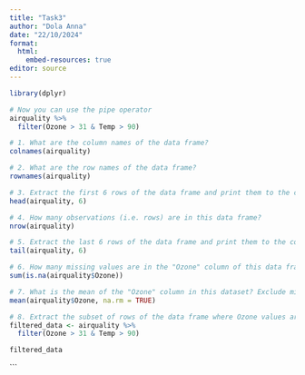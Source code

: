---
title: "Task3"
author: "Dola Anna"
date: "22/10/2024"
format:
  html:
    embed-resources: true
editor: source
---

```{r}
library(dplyr)

# Now you can use the pipe operator
airquality %>%
  filter(Ozone > 31 & Temp > 90)

```

```{r}
# 1. What are the column names of the data frame?
colnames(airquality)

# 2. What are the row names of the data frame?
rownames(airquality)

# 3. Extract the first 6 rows of the data frame and print them to the console
head(airquality, 6)

# 4. How many observations (i.e. rows) are in this data frame?
nrow(airquality)

# 5. Extract the last 6 rows of the data frame and print them to the console
tail(airquality, 6)

# 6. How many missing values are in the "Ozone" column of this data frame?
sum(is.na(airquality$Ozone))

# 7. What is the mean of the "Ozone" column in this dataset? Exclude missing values (coded as NA) from this calculation.
mean(airquality$Ozone, na.rm = TRUE)

# 8. Extract the subset of rows of the data frame where Ozone values are above 31 and Temp values are above 90.
filtered_data <- airquality %>%
  filter(Ozone > 31 & Temp > 90)

filtered_data
```
```

